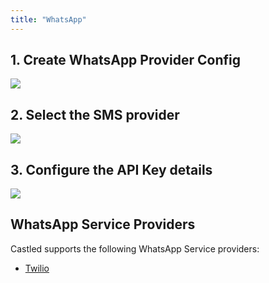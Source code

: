 ```yaml
---
title: "WhatsApp"
---
```


## 1. Create WhatsApp Provider Config

![](/images/whatsapp-config-1.png)

## 2. Select the SMS provider

![](/images/whatsapp-config-2.png)

## 3. Configure the API Key details

![](/images/whatsapp-config-3.png)

## WhatsApp Service Providers

Castled supports the following WhatsApp Service providers:

- [Twilio](/settings/channel-configs/sms-provider/twilio)

